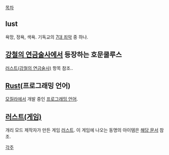 [[목차]]

== lust == 
욕망, 정욕, 색욕. 기독교의 [[7대 죄악]] 중 하나.

== [[강철의 연금술사]]에서 등장하는 호문쿨루스 ==
[[러스트(강철의 연금술사)]] 항목 참조..
== [[Rust]](프로그래밍 언어) ==
[[모질라]]에서 개발 중인 [[Rust|프로그래밍 언어]].

== [[러스트(게임)]] ==
개리 모드 제작자가 만든 게임 [[러스트(게임)|러스트]]. 이 게임에 나오는 동명의 아이템은 [[러스트(게임)/아이템|해당 문서]] 참조.

[[각주]]
